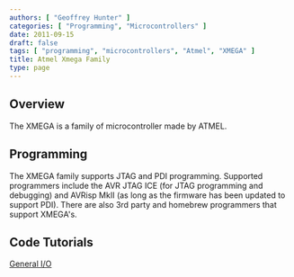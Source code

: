 ```yaml
---
authors: [ "Geoffrey Hunter" ]
categories: [ "Programming", "Microcontrollers" ]
date: 2011-09-15
draft: false
tags: [ "programming", "microcontrollers", "Atmel", "XMEGA" ]
title: Atmel Xmega Family
type: page
---
```



## Overview

The XMEGA is a family of microcontroller made by ATMEL.

## Programming

The XMEGA family supports JTAG and PDI programming. Supported programmers include the AVR JTAG ICE (for JTAG programming and debugging) and AVRisp MkII (as long as the firmware has been updated to support PDI). There are also 3rd party and homebrew programmers that support XMEGA's.

## Code Tutorials

[General I/O](/programming/microcontrollers/atmel/atmel-xmega-family/atmel-xmega-general-io/)

